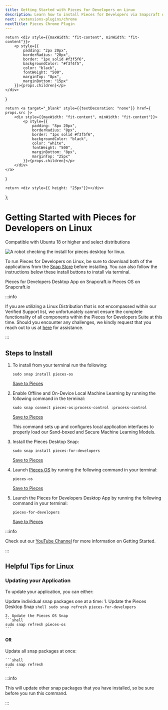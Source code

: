 ```yaml
---
title: Getting Started with Pieces for Developers on Linux
description: Learn how to install Pieces for Developers via Snapcraft or by using Shell/Bash commands on your Linux distro.
next: /extensions-plugins/chrome
nextTitle: Pieces Chrome Plugin
---
```


<link rel="canonical" href="https://docs.pieces.app/installation-getting-started/linux" />

    return <div style={{maxWidth: "fit-content", minWidth: "fit-content"}}>
        <p style={{
            padding: "2px 20px",
            borderRadius: "20px",
            border: "1px solid #f3f5f6",
            backgroundColor: "#f3f4f5",
            color: "black",
            fontWeight: "500",
            marginTop: "8px",
            marginBottom: "15px"
        }}>{props.children}</p>
    </div>
}

    return <a target="_blank" style={{textDecoration: "none"}} href={ props.src }>
        <div style={{maxWidth: "fit-content", minWidth: "fit-content"}}>
            <p style={{
                padding: "8px 20px",
                borderRadius: "8px",
                border: "1px solid #f3f5f6",
                backgroundColor: "black",
                color: "white",
                fontWeight: "500",
                marginBottom: "8px",
                marginTop: "25px"
            }}>{props.children}</p>
        </div>
    </a>
}

    return <div style={{ height: "25px"}}></div>
};

# Getting Started with Pieces for Developers on Linux

<ReleasePill>Compatible with Ubuntu 18 or higher and select distributions</ReleasePill>

![A robot checking the install for pieces desktop for linux.](/assets/installation/robots_linux.png)

To run Pieces for Developers on Linux, be sure to download both of the applications from the <a target="_blank" href="https://snapcraft.io">Snap Store</a> before installing. You can also follow the instructions below these install buttons to install via terminal.

<InstallButton src="https://snapcraft.io/pieces-for-developers">Pieces for Developers Desktop App on Snapcraft.io</InstallButton>
<InstallButton src="https://snapcraft.io/pieces-os">Pieces OS on Snapcraft.io</InstallButton>

<Spacer></Spacer>

:::info

If you are utilizing a Linux Distribution that is not encompassed within our Verified Support list, we unfortunately cannot ensure the complete functionality of all components within the Pieces for Developers Suite at this time. Should you encounter any challenges, we kindly request that you reach out to us at [here](https://getpieces.typeform.com/to/mCjBSIjF#page=installation-linux) for assistance.

:::

<Spacer></Spacer>

[//]: # (<Accordion title={"Supported Linux Distributions"}>)

[//]: # (    Currently tested and supported Linux distributions that can be used with Pieces for Developers:)

[//]: # ()
[//]: # (    - Ubuntu 18+)

[//]: # (    - Pop! OS)

[//]: # (    - Fedora 36+)

[//]: # (    - Archcraft)

[//]: # (    - Arch Linux)

[//]: # (    - Linux Mint 21)

[//]: # (    - Debian 12)

[//]: # (    - Kali Linux 2023.3)

[//]: # ()
[//]: # (</Accordion>)


## Steps to Install

1. To install from your terminal run the following:
    ```shell
    sudo snap install pieces-os
    ```
    [Save to Pieces](https://snippets.pieces.cloud/?p=8805498237)

2. Enable Offline and On-Device Local Machine Learning by running the following command in the terminal:
    ```shell
    sudo snap connect pieces-os:process-control :process-control
    ```
    [Save to Pieces](https://snippets.pieces.cloud/?p=b8a24c9390)

    This command sets up and configures local application interfaces to properly load our Sand-boxed and Secure Machine Learning Models.

3. Install the Pieces Desktop Snap:
    ```shell
    sudo snap install pieces-for-developers
    ```
    [Save to Pieces](https://snippets.pieces.cloud/?p=f23c48bd96)

4. Launch [Pieces OS](/installation-getting-started/pieces-os) by running the following command in your terminal:
    ```shell
    pieces-os
    ```
    [Save to Pieces](https://snippets.pieces.cloud/?p=0f964fb0a1)

5. Launch the Pieces for Developers Desktop App by running the following command in your terminal:
    ```shell
    pieces-for-developers
    ```
    [Save to Pieces](https://snippets.pieces.cloud/?p=e66b498977)

:::info

Check out our <a target="_blank" href="https://www.youtube.com/@getpieces">YouTube Channel</a> for more information on Getting Started.

:::

## Helpful Tips for Linux

### Updating your Application
To update your application, you can either:

Update individual snap packages one at a time:
    1. Update the Pieces Desktop Snap
    ```shell
    sudo snap refresh pieces-for-developers
    ```

    2. Update the Pieces OS Snap
    ```shell
    sudo snap refresh pieces-os
    ```

#### OR

Update all snap packages at once:

    ```shell
    sudo snap refresh
    ```

:::info

This will update other snap packages that you have installed, so be sure before you run this command.

:::

